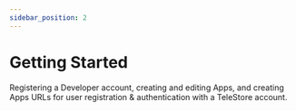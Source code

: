 ```yaml
---
sidebar_position: 2
---
```


# Getting Started

Registering a Developer account, creating and editing Apps, and creating Apps URLs for user registration & authentication with a TeleStore account.